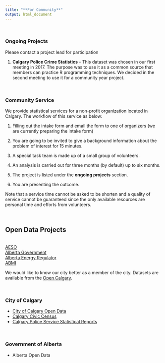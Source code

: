 ```yaml
---
title: "**For Community**"
output: html_document
---
```


<br>

### **Ongoing Projects**

Please contact a project lead for participation

1. **Calgary Police Crime Statistics** - This dataset was chosen in our first meeting in 2017.  The purpose was to use it as a common source that members can practice R programming techniques.  We decided in the second meeting to use it for a community year project.  

<br>


### **Community Service**

We provide statistical services for a non-profit organization located in Calgary.  The workflow of this service as below:

1. Filling out the intake form and email the form to one of organizers <!--[Alice Lam](https://www.linkedin.com/in/alice-lam-71796238/){target="_blank"} <<alicelam22@gmail.com>> --> (we are currently preparing the intake form)

2. You are going to be invited to give a background information about the problem of interest for 15 minutes. 

3. A special task team is made up of a small group of volunteers. 

4. An analysis is carried out for three months (by default) up to six months. 

5. The project is listed under the **ongoing projects** section.

6. You are presenting the outcome.  

Note that a service time cannot be asked to be shorten and a quality of service cannot be guaranteed since the only available resources are personal time and efforts from volunteers. 
    

<br>






## Open Data Projects 

<br>
[AESO](ets.aeso.ca){target="_blank"}
<br>
[Alberta Government](https://economicdashboard.alberta.ca/OilPrice){target="_blank"}
<br>
[Alberta Energy Regulator](https://www.aer.ca/providing-information/data-and-reports/statistical-reports){target="_blank"}
<br>
[ABMI](http://www.abmi.ca/home/data-analytics/da-top/da-product-overview){target="_blank"}
<br>

We would like to know our city better as a member of the city.   Datasets are available from the [Open Calgary](https://data.calgary.ca/){target="_blank"}.  

<br>


### City of Calgary 

* [City of Calgary Open Data](https://data.calgary.ca/){target="_blank"}
* [Calgary Civic Census](http://www.calgary.ca/CA/city-clerks/Pages/Election-and-information-services/Civic-Census/CensusResults.aspx){target="_blank"}
* [Calgary Police Service Statistical Reports](http://www.calgary.ca/cps/Pages/Statistics/Calgary-Police-statistical-reports.aspx){target="_blank"}

<br>


### Government of Alberta 

* Alberta Open Data


